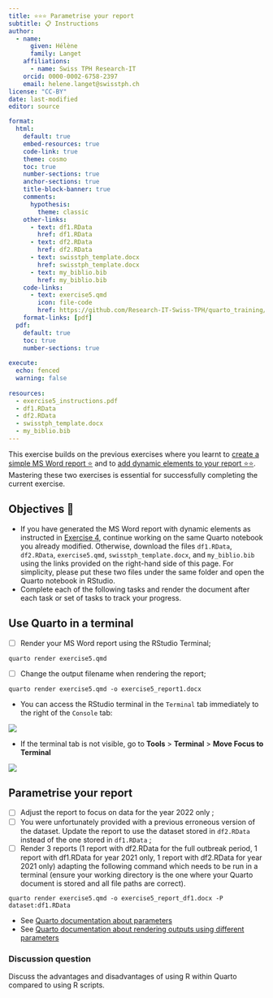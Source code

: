 ```yaml
---
title: ⭐⭐⭐ Parametrise your report
subtitle: 📋 Instructions
author:
  - name:
      given: Hélène
      family: Langet
    affiliations:
      - name: Swiss TPH Research-IT
    orcid: 0000-0002-6758-2397
    email: helene.langet@swisstph.ch
license: "CC-BY"
date: last-modified
editor: source

format:
  html:
    default: true
    embed-resources: true
    code-link: true
    theme: cosmo
    toc: true
    number-sections: true
    anchor-sections: true
    title-block-banner: true
    comments:
      hypothesis: 
        theme: classic
    other-links:
      - text: df1.RData
        href: df1.RData
      - text: df2.RData
        href: df2.RData
      - text: swisstph_template.docx
        href: swisstph_template.docx
      - text: my_biblio.bib
        href: my_biblio.bib
    code-links:
      - text: exercise5.qmd
        icon: file-code
        href: https://github.com/Research-IT-Swiss-TPH/quarto_training/blob/main/practicals/exercise5.qmd
    format-links: [pdf]
  pdf:
    default: true
    toc: true
    number-sections: true
    
execute:
  echo: fenced
  warning: false
    
resources:
  - exercise5_instructions.pdf
  - df1.RData
  - df2.RData
  - swisstph_template.docx
  - my_biblio.bib
---
```


This exercise builds on the previous exercises where you learnt to [create a simple MS Word report ⭐](./exercise3_instructions.html) and to [add dynamic elements to your report ⭐⭐](./exercise4_instructions.html). Mastering these two exercises is essential for successfully completing the current exercise.

## Objectives 🎯

-   If you have generated the MS Word report with dynamic elements as instructed in [Exercise 4](./exercise4_instructions.html), continue working on the same Quarto notebook you already modified. Otherwise, download the files `df1.RData`, `df2.RData`, `exercise5.qmd`, `swisstph_template.docx`, and `my_biblio.bib` using the links provided on the right-hand side of this page. For simplicity, please put these two files under the same folder and open the Quarto notebook in RStudio.
-   Complete each of the following tasks and render the document after each task or set of tasks to track your progress.

## Use Quarto in a terminal

-   [ ] Render your MS Word report using the RStudio Terminal;

```         
quarto render exercise5.qmd
```

-   [ ] Change the output filename when rendering the report;

```         
quarto render exercise5.qmd -o exercise5_report1.docx
```

::: callout-tip
-   You can access the RStudio terminal in the `Terminal` tab immediately to the right of the `Console` tab:

![](images/clipboard-1086723948.png){fig-align="center"}

- If the terminal tab is not visible, go to **Tools** > **Terminal** > **Move Focus to Terminal**

![](images/clipboard-751291778.png){fig-align="center"}
:::

## Parametrise your report

-   [ ] Adjust the report to focus on data for the year 2022 only ;
-   [ ] You were unfortunately provided with a previous erroneous version of the dataset. Update the report to use the dataset stored in `df2.RData` instead of the one stored in `df1.RData` ;
-   [ ] Render 3 reports (1 report with df2.RData for the full outbreak period, 1 report with df1.RData for year 2021 only, 1 report with df2.RData for year 2021 only) adapting the following command which needs to be run in a terminal (ensure your working directory is the one where your Quarto document is stored and all file paths are correct).

```         
quarto render exercise5.qmd -o exercise5_report_df1.docx -P dataset:df1.RData
```

::: callout-tip
-   See [Quarto documentation about parameters](https://quarto.org/docs/computations/parameters.html#knitr)
-   See [Quarto documentation about rendering outputs using different parameters](https://quarto.org/docs/computations/parameters.html#rendering)
:::

::: callout-important
### Discussion question

Discuss the advantages and disadvantages of using R within Quarto compared to using R scripts.
:::

